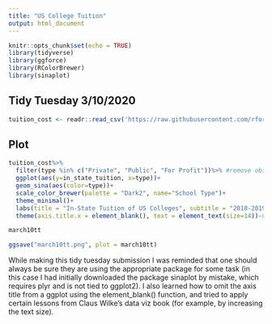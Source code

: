```yaml
---
title: "US College Tuition"
output: html_document
---
```


```r
knitr::opts_chunk$set(echo = TRUE)
library(tidyverse)
library(ggforce)
library(RColorBrewer)
library(sinaplot)
```

## Tidy Tuesday 3/10/2020


```r
tuition_cost <- readr::read_csv('https://raw.githubusercontent.com/rfordatascience/tidytuesday/master/data/2020/2020-03-10/tuition_cost.csv') #read in dataset
```

## Plot

```r

tuition_cost%>%
  filter(type %in% c("Private", "Public", "For Profit"))%>% #remove observations with type other than Private, Public, or For Profit
  ggplot(aes(y=in_state_tuition, x=type))+
  geom_sina(aes(color=type))+
  scale_color_brewer(palette = "Dark2", name="School Type")+ 
  theme_minimal()+
  labs(title = "In-State Tuition of US Colleges", subtitle = "2018-2019 School Year", caption = "Data from The Chronicle of Higher Education", y="In-State Tuition (USD)", x= "School Type")+
  theme(axis.title.x = element_blank(), text = element_text(size=14))->march10tt

march10tt

ggsave("march10tt.png", plot = march10tt)
```

While making this tidy tuesday submission I was reminded that one should always be sure they are using the appropriate package for some task (in this case I had initially downloaded the package sinaplot by mistake, which requires plyr and is not tied to ggplot2). I also learned how to omit the axis title from a ggplot using the element_blank() function, and tried to apply certain lessons from Claus Wilke's data viz book (for example, by increasing the text size).
